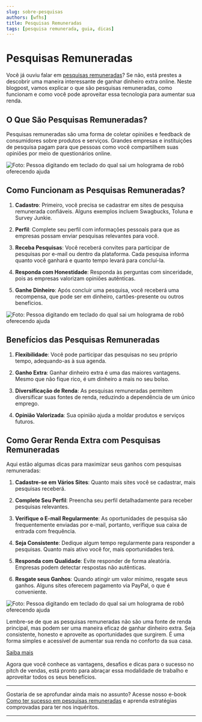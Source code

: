 ```yaml
---
slug: sobre-pesquisas
authors: [wfhs]
title: Pesquisas Remuneradas
tags: [pesquisa remunerada, guia, dicas]
---
```


#  Pesquisas Remuneradas

Você já ouviu falar em [pesquisas remuneradas](https://kiwify.app/svXAHS7)? Se não, está prestes a descobrir uma maneira interessante de ganhar dinheiro extra online. Neste blogpost, vamos explicar o que são pesquisas remuneradas, como funcionam e como você pode aproveitar essa tecnologia para aumentar sua renda.

## O Que São Pesquisas Remuneradas?

Pesquisas remuneradas são uma forma de coletar opiniões e feedback de consumidores sobre produtos e serviços. Grandes empresas e instituições de pesquisa pagam para que pessoas como você compartilhem suas opiniões por meio de questionários online. 

![Foto: Pessoa digitando em teclado do qual sai um holograma de robô oferecendo ajuda](./img/survey.jpg#rounded)

## Como Funcionam as Pesquisas Remuneradas?

1. **Cadastro**: Primeiro, você precisa se cadastrar em sites de pesquisa remunerada confiáveis. Alguns exemplos incluem Swagbucks, Toluna e Survey Junkie.

2. **Perfil**: Complete seu perfil com informações pessoais para que as empresas possam enviar pesquisas relevantes para você.

3. **Receba Pesquisas**: Você receberá convites para participar de pesquisas por e-mail ou dentro da plataforma. Cada pesquisa informa quanto você ganhará e quanto tempo levará para concluí-la.

4. **Responda com Honestidade**: Responda às perguntas com sinceridade, pois as empresas valorizam opiniões autênticas.

5. **Ganhe Dinheiro**: Após concluir uma pesquisa, você receberá uma recompensa, que pode ser em dinheiro, cartões-presente ou outros benefícios.

![Foto: Pessoa digitando em teclado do qual sai um holograma de robô oferecendo ajuda](./img/survey1.jpg#rounded)

## Benefícios das Pesquisas Remuneradas

1. **Flexibilidade**: Você pode participar das pesquisas no seu próprio tempo, adequando-as à sua agenda.

2. **Ganho Extra**: Ganhar dinheiro extra é uma das maiores vantagens. Mesmo que não fique rico, é um dinheiro a mais no seu bolso.

3. **Diversificação de Renda**: As pesquisas remuneradas permitem diversificar suas fontes de renda, reduzindo a dependência de um único emprego.

4. **Opinião Valorizada**: Sua opinião ajuda a moldar produtos e serviços futuros.

## Como Gerar Renda Extra com Pesquisas Remuneradas

Aqui estão algumas dicas para maximizar seus ganhos com pesquisas remuneradas:

1. **Cadastre-se em Vários Sites**: Quanto mais sites você se cadastrar, mais pesquisas receberá.

2. **Complete Seu Perfil**: Preencha seu perfil detalhadamente para receber pesquisas relevantes.

3. **Verifique o E-mail Regularmente**: As oportunidades de pesquisa são frequentemente enviadas por e-mail, portanto, verifique sua caixa de entrada com frequência.

4. **Seja Consistente**: Dedique algum tempo regularmente para responder a pesquisas. Quanto mais ativo você for, mais oportunidades terá.

5. **Responda com Qualidade**: Evite responder de forma aleatória. Empresas podem detectar respostas não autênticas.

6. **Resgate seus Ganhos**: Quando atingir um valor mínimo, resgate seus ganhos. Alguns sites oferecem pagamento via PayPal, o que é conveniente.

![Foto: Pessoa digitando em teclado do qual sai um holograma de robô oferecendo ajuda](./img/survey2.jpg#rounded)

Lembre-se de que as pesquisas remuneradas não são uma fonte de renda principal, mas podem ser uma maneira eficaz de ganhar dinheiro extra. Seja consistente, honesto e aproveite as oportunidades que surgirem. 
É uma forma simples e acessível de aumentar sua renda no conforto da sua casa.

[<Link className="button button--primary button--lg"> Saiba mais</Link>](https://kiwify.app/svXAHS7)

Agora que você conhece as vantagens, desafios e dicas para o sucesso no pitch de vendas, está pronto para abraçar essa modalidade de trabalho e aproveitar todos os seus benefícios. 

<hr/>
Gostaria de se aprofundar ainda mais no assunto? Acesse nosso e-book <a href="https://kiwify.app/svXAHS7">Como ter sucesso em pesquisas remuneradas</a> e aprenda estratégias comprovadas para ter nos inquéritos. <br />
<hr/>
